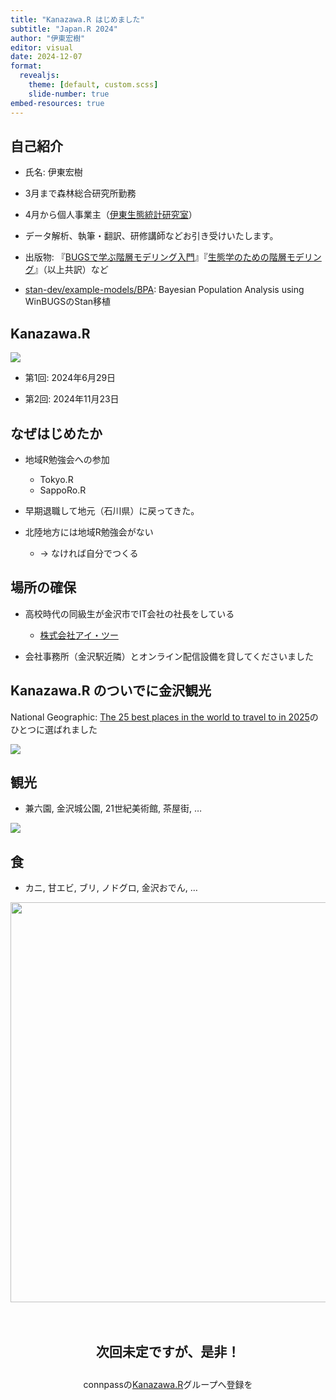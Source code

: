 ```yaml
---
title: "Kanazawa.R はじめました"
subtitle: "Japan.R 2024"
author: "伊東宏樹"
editor: visual
date: 2024-12-07
format:
  revealjs:
    theme: [default, custom.scss]
    slide-number: true
embed-resources: true
---
```


## 自己紹介

-   氏名: 伊東宏樹

-   3月まで森林総合研究所勤務

-   4月から個人事業主（[伊東生態統計研究室](https://ito4303.sakura.ne.jp/)）

-   データ解析、執筆・翻訳、研修講師などお引き受けいたします。

-   出版物: 『[BUGSで学ぶ階層モデリング入門](https://www.kyoritsu-pub.co.jp/book/b10003729.html)』『[生態学のための階層モデリング](https://www.kyoritsu-pub.co.jp/book/b10003301.html)』（以上共訳）など

-   [stan-dev/example-models/BPA](https://github.com/stan-dev/example-models/tree/master/BPA): Bayesian Population Analysis using WinBUGSのStan移植

## Kanazawa.R

![](images/KanazawaR.jpg){fig-alt="[Kanazawa.R]" fig-align="center"}

-   第1回: 2024年6月29日

-   第2回: 2024年11月23日

## なぜはじめたか

::: incremental
-   地域R勉強会への参加

    -   Tokyo.R
    -   SappoRo.R

-   早期退職して地元（石川県）に戻ってきた。

-   北陸地方には地域R勉強会がない

    -   → なければ自分でつくる
:::

## 場所の確保

-   高校時代の同級生が金沢市でIT会社の社長をしている

    -   [株式会社アイ・ツー](https://www.i2-jp.com/)

-   会社事務所（金沢駅近隣）とオンライン配信設備を貸してくださいました

## Kanazawa.R のついでに金沢観光

National Geographic: [The 25 best places in the world to travel to in 2025](https://www.nationalgeographic.com/travel/slideshow/best-of-the-world-2025)のひとつに選ばれました

![](images/IMG_2775.jpeg){fig-alt="[雪吊り]" fig-align="center"}

## 観光

-   兼六園, 金沢城公園, 21世紀美術館, 茶屋街, ...

![](images/IMG_7506.jpeg){fig-alt="[兼六園]" fig-align="center"}

## 食

-   カニ, 甘エビ, ブリ, ノドグロ, 金沢おでん, ...

![](images/IMG_5746.jpeg){fig-alt="[海鮮]" fig-align="center" width="640"}

## 次回未定ですが、是非！ {style="text-align: center; margin-top: 3em;"}

::: {style="text-align:center; margin-top: 2em;"}
connpassの[Kanazawa.R](https://kanazawar.connpass.com/)グループへ登録を
:::
